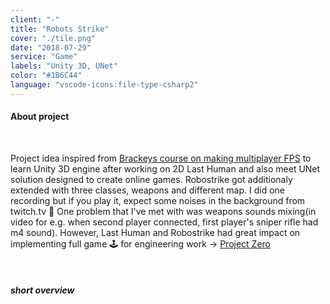 ```yaml
---
client: "-"
title: "Robots Strike"
cover: "./tile.png"
date: "2018-07-29"
service: "Game"
labels: "Unity 3D, UNet"
color: "#1B6C44"
language: "vscode-icons:file-type-csharp2"
---
```



<h4>About project</h4>

<br/>

Project idea inspired from <a href="https://www.youtube.com/watch?v=UK57qdq_lak&list=PLPV2KyIb3jR5PhGqsO7G4PsbEC_Al-kPZ" target="_blank">Brackeys course on making multiplayer FPS</a> to learn Unity 3D engine after working on 2D Last Human and also meet UNet solution designed to create online games. Robostrike got additionaly extended with three classes, weapons and different map. I did one recording but if you play it, expect some noises in the background from twitch.tv 👻 One problem that I've met with was weapons sounds mixing(in video for e.g. when second player connected, first player's sniper rifle had m4 sound). However, Last Human and Robostrike had great impact on implementing full game 🕹 for engineering work -> <a href="https://github.com/trolit/projectZero#readme" target="_blank">Project Zero</a>

<br/>

<Paper elevation={3}>
  <h5 class="p-1" style="margin-bottom: 0;">short overview</h5>
  <YouTube youTubeId="LRyMS9adNE4" />
</Paper>

<Arrow/>

<GitHubButton url="https://github.com/trolit/Robots_strike#readme"/>